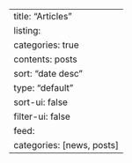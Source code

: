 ---
title: "Articles"
listing:
  categories: true
  contents: posts
  sort: "date desc"
  type: "default"
  sort-ui: false
  filter-ui: false
  feed:
    categories: [news, posts]
---